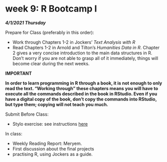 # week 9: R Bootcamp I

***4/1/2021 Thursday***

Prepare for Class (preferably in this order):

* Work through  Chapters 1-2 in Jockers' *Text Analysis with R* 
* Read Chapters 1-2 in Arnold and Tilton's *Humanities Data in R*. 
Chapter 2 gives a very concise introduction to the main data structures in R. 
Don't worry if you are not able to grasp all of it immediately, things will 
become clear during the next weeks. 

**IMPORTANT** 

**In order to learn programming in R through a book, it is not enough to only
read the text. "Working through" these chapters means you will have to execute 
all the commands described in the book in RStudio. Even if you have a digital 
copy of the book, don't copy the commands into RStudio, but type them; copying
will not teach you much.**


Submit Before Class:

* Stylo exercise: see instructions [here](https://docs.google.com/document/d/1dZ-Sxf0fpwCvPB3EVrzeI8ZUncfLO1f-uDnWs_QOElU/edit?usp=sharing)

In class:
  
  * Weekly Reading Report: Meryem.
  * First discussion about the final projects
  * practising R, using Jockers as a guide.




